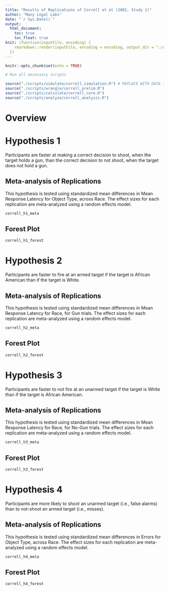 ```yaml
---
title: "Results of Replications of Correll et al (2002, Study 1)"
author: "Many Legal Labs"
date: "`r Sys.Date()`"
output: 
  html_document:
    toc: true
    toc_float: true
knit: (function(inputFile, encoding) {
    rmarkdown::render(inputFile, encoding = encoding, output_dir = "./reports/")
  })
---
```


```r
knitr::opts_chunk$set(echo = TRUE)

# Run all necessary scripts

source("./scripts/simulate/correll_simulation.R") # REPLACE WITH DATA IMPORTATION
source("./scripts/wrangle/correll_prelim.R")
source("./scripts/calculate/correll_core.R")
source("./scripts/analyze/correll_analysis.R")

```

# Overview

# Hypothesis 1

Participants are faster at making a correct decision to shoot, when the target holds a gun, than the correct decision to not shoot, when the target does not hold a gun.

## Meta-analysis of Replications

This hypothesis is tested using standardized mean differences in Mean Response Latency for Object Type, across Race. The effect sizes for each replication are meta-analyzed using a random effects model.

```r
correll_h1_meta
```

## Forest Plot

```r
correll_h1_forest
```

# Hypothesis 2

Participants are faster to fire at an armed target if the target is African American than if the target is White.

## Meta-analysis of Replications

This hypothesis is tested using standardized mean differences in Mean Response Latency for Race, for Gun trials. The effect sizes for each replication are meta-analyzed using a random effects model.

```r
correll_h2_meta
```

## Forest Plot

```r
correll_h2_forest
```

# Hypothesis 3

Participants are faster to not fire at an unarmed target if the target is White than if the target is African American.

## Meta-analysis of Replications

This hypothesis is tested using standardized mean differences in Mean Response Latency for Race, for No-Gun trials. The effect sizes for each replication are meta-analyzed using a random effects model.

```r
correll_h3_meta
```

## Forest Plot

```r
correll_h3_forest
```

# Hypothesis 4

Participants are more likely to shoot an unarmed target (i.e., false alarms) than to not-shoot an armed target (i.e., misses).

## Meta-analysis of Replications

This hypothesis is tested using standardized mean differences in Errors for Object Type, across Race. The effect sizes for each replication are meta-analyzed using a random effects model.

```r
correll_h4_meta
```

## Forest Plot

```r
correll_h4_forest
```

